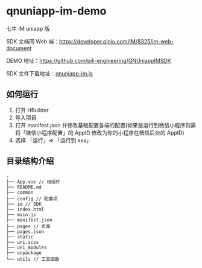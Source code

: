 # qnuniapp-im-demo

七牛 IM uniapp 版

SDK 文档同 Web 端：https://developer.qiniu.com/IM/8325/im-web-document

DEMO 地址：https://github.com/pili-engineering/QNUniappIMSDK

SDK 文件下载地址：[qnuniapp-im.js](https://raw.githubusercontent.com/pili-engineering/QNUniappIMSDK/main/im/qnuniapp-im.js)

## 如何运行

1. 打开 HBuilder
2. 导入项目
3. 打开 manifest.json 并修改基础配置各端的配置(如果是运行到微信小程序则需将「微信小程序配置」的 AppID 修改为你的小程序在微信后台的 AppID)
4. 选择 「运行」=> 「运行到 xxx」

## 目录结构介绍

```
.
├── App.vue // 根组件
├── README.md 
├── common 
├── config // 配置项
├── im // SDK
├── index.html
├── main.js 
├── manifest.json
├── pages // 页面
├── pages.json
├── static
├── uni.scss
├── uni_modules
├── unpackage
└── utils // 工具函数
```